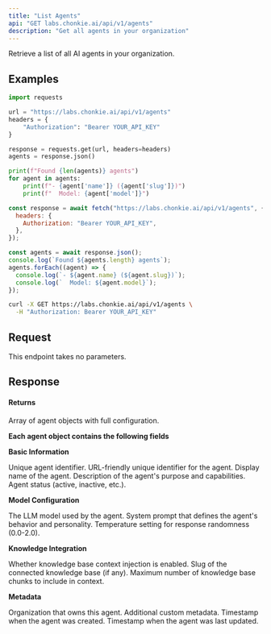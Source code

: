 ```yaml
---
title: "List Agents"
api: "GET labs.chonkie.ai/api/v1/agents"
description: "Get all agents in your organization"
---
```


Retrieve a list of all AI agents in your organization.

## Examples

<CodeGroup>

```python Python
import requests

url = "https://labs.chonkie.ai/api/v1/agents"
headers = {
    "Authorization": "Bearer YOUR_API_KEY"
}

response = requests.get(url, headers=headers)
agents = response.json()

print(f"Found {len(agents)} agents")
for agent in agents:
    print(f"- {agent['name']} ({agent['slug']})")
    print(f"  Model: {agent['model']}")
```

```javascript JavaScript
const response = await fetch("https://labs.chonkie.ai/api/v1/agents", {
  headers: {
    Authorization: "Bearer YOUR_API_KEY",
  },
});

const agents = await response.json();
console.log(`Found ${agents.length} agents`);
agents.forEach((agent) => {
  console.log(`- ${agent.name} (${agent.slug})`);
  console.log(`  Model: ${agent.model}`);
});
```

```bash cURL
curl -X GET https://labs.chonkie.ai/api/v1/agents \
  -H "Authorization: Bearer YOUR_API_KEY"
```

</CodeGroup>

## Request

This endpoint takes no parameters.

## Response

#### Returns

Array of agent objects with full configuration.

**Each agent object contains the following fields**

**Basic Information**

<ParamField path="id" type="string">
  Unique agent identifier.
</ParamField>

<ParamField path="slug" type="string">
  URL-friendly unique identifier for the agent.
</ParamField>

<ParamField path="name" type="string">
  Display name of the agent.
</ParamField>

<ParamField path="description" type="string">
  Description of the agent's purpose and capabilities.
</ParamField>

<ParamField path="status" type="string">
  Agent status (active, inactive, etc.).
</ParamField>

**Model Configuration**

<ParamField path="model" type="string">
  The LLM model used by the agent.
</ParamField>

<ParamField path="systemPrompt" type="string">
  System prompt that defines the agent's behavior and personality.
</ParamField>

<ParamField path="temperature" type="float">
  Temperature setting for response randomness (0.0-2.0).
</ParamField>

**Knowledge Integration**

<ParamField path="useContext" type="boolean">
  Whether knowledge base context injection is enabled.
</ParamField>

<ParamField path="knowledge" type="string">
  Slug of the connected knowledge base (if any).
</ParamField>

<ParamField path="maxContextChunks" type="integer">
  Maximum number of knowledge base chunks to include in context.
</ParamField>

**Metadata**

<ParamField path="organizationSlug" type="string">
  Organization that owns this agent.
</ParamField>

<ParamField path="metadata" type="object">
  Additional custom metadata.
</ParamField>

<ParamField path="createdAt" type="string">
  Timestamp when the agent was created.
</ParamField>

<ParamField path="updatedAt" type="string">
  Timestamp when the agent was last updated.
</ParamField>
